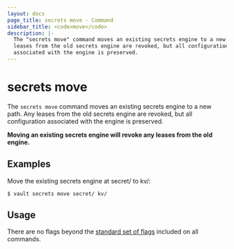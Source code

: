 ```yaml
---
layout: docs
page_title: secrets move - Command
sidebar_title: <code>move</code>
description: |-
  The "secrets move" command moves an existing secrets engine to a new path. Any
  leases from the old secrets engine are revoked, but all configuration
  associated with the engine is preserved.
---
```


# secrets move

The `secrets move` command moves an existing secrets engine to a new path. Any
leases from the old secrets engine are revoked, but all configuration associated
with the engine is preserved.

**Moving an existing secrets engine will revoke any leases from the old
engine.**

## Examples

Move the existing secrets engine at secret/ to kv/:

```shell-session
$ vault secrets move secret/ kv/
```

## Usage

There are no flags beyond the [standard set of flags](/vault/docs/commands)
included on all commands.
